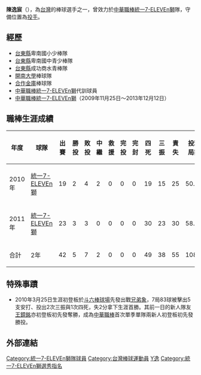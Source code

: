 {{Infobox CPBL player|
bgcolor1=#004400|
bgcolor2=orange|
textcolor1=#FFFFFF|
textcolor2=#FFFFFF|
name=陳逸宸|
image=|
width=150|
position=投手|
team=統一獅|
number=40|
bats=右|
throws=右|
birthdate={{birth_date_and_age|1986|4|8|mf=y}}|
birthplace=[[台灣|台灣]][[台東縣|台東縣]]|
debutdate=3月25日|
debutyear=2010年|
debutteam=統一獅|
statyear=2011年10月4日|
stat1label=勝投－敗投|
stat1value=5－7|
stat2label=三振－四死|
stat2value=38－49|
stat3label=防禦率|
stat3value=4.569|
teams=<nowiki></nowiki>
*[[統一獅|統一獅]]（2009年—2013年12月12日）
}}
'''陳逸宸'''（{{bd|1986年|4月8日}}），為[[台灣|台灣]]的棒球選手之一，曾效力於[[中華職棒|中華職棒]][[統一7-ELEVEn獅|統一7-ELEVEn獅]]隊，守備位置為[[投手|投手]]。


==經歷==
*[[台東縣|台東縣]]卑南國小少棒隊
*[[台東縣|台東縣]]卑南國中青少棒隊
*[[台東縣|台東縣]]成功商水青棒隊
*[[開南大學|開南大學]]棒球隊
*[[合作金庫|合作金庫]]棒球隊
*[[中華職棒|中華職棒]][[統一7-ELEVEn獅|統一7-ELEVEn獅]]代訓球員
*[[中華職棒|中華職棒]][[統一7-ELEVEn獅|統一7-ELEVEn獅]]（2009年11月25日～2013年12月12日）


==職棒生涯成績==
{|border=1 width="800px"
|- align="center"
!年度||球隊||出賽||勝投||敗投||中繼||救援||完投||完封||四死||三振||責失||投球局數||防禦率
|- align=center
|2010年||[[統一7-ELEVEn獅|統一7-ELEVEn獅]]||19||2||4||2||0||0||0||19||15||25||50.0||4.500
|- align=center
|2011年||[[統一7-ELEVEn獅|統一7-ELEVEn獅]]||23||3||3||0||0||0||0||30||23||30||58.1||4.628
|- align=center style="color:black; background-color:green" align=middle
!合計!!2年!!42||5||7||2||0||0||0||49||38||55||108.1||4.569
|}

==特殊事蹟==
*2010年3月25日生涯初登板於[[斗六棒球場|斗六棒球場]]先發出戰[[兄弟象|兄弟象]]，7局83球被擊出5支安打、投出2次三振與1次四死，失2分拿下生涯首勝。其前一日的新人隊友[[王鏡銘|王鏡銘]]亦初登板初先發奪勝，成為[[中華職棒|中華職棒]]首次單季單隊兩新人初登板初先發勝投。


    
==外部連結==
{{台灣棒球維基館}}
{{中華職棒球員資料|id=R533|name=陳逸宸}}
{{統一7-ELEVEn獅2011年中華職棒總冠軍}}
{{DEFAULTSORT:C陳}}
{{棒球選手小作品}}
{{Taiwan-sport-bio-stub}}


[[Category:統一7-ELEVEn獅隊球員|Category:統一7-ELEVEn獅隊球員]]
[[Category:台灣棒球運動員|Category:台灣棒球運動員]]
[[Category:陳姓|Y逸]]
[[Category:統一7-ELEVEn獅選秀指名|Category:統一7-ELEVEn獅選秀指名]]